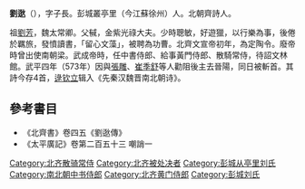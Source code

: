 '''劉逖'''（{{bd|525年||573年}}），字子長。彭城叢亭里（今江蘇徐州）人。北朝齊詩人。

祖[[劉芳|劉芳]]，魏太常卿。父戫，金紫光祿大夫。少時聰敏，好遊獵，以行樂為事，後倦於羈旅，發憤讀書，「留心文藻」，被聘為功曹。北齊文宣帝初年，為定陶令。廢帝時曾出使南朝梁。武成帝時，任中書侍郎、給事黃門侍郎、散騎常侍，待詔文林館。武平四年（573年）因與[[張雕|張雕]]、[[崔季舒|崔季舒]]等人勸阻後主去晉陽，同日被斬首。其詩今存4首，[[逯钦立|逯钦立]]辑入《先秦汉魏晋南北朝诗》。

==參考書目==
* 《北齊書》卷四五《劉逖傳》
* 《太平廣記》卷第二百五十三  嘲誚一

{{DEFAULTSORT:L劉逖}}

[[Category:北齐散骑常侍|Category:北齐散骑常侍]]
[[Category:北齐被处决者|Category:北齐被处决者]]
[[Category:彭城从亭里刘氏|Category:彭城从亭里刘氏]]
[[Category:南北朝中书侍郎|Category:南北朝中书侍郎]]
[[Category:北齐黄门侍郎|Category:北齐黄门侍郎]]
[[Category:彭城刘氏|Category:彭城刘氏]]
